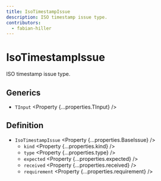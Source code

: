 ```yaml
---
title: IsoTimestampIssue
description: ISO timestamp issue type.
contributors:
  - fabian-hiller
---
```



# IsoTimestampIssue

ISO timestamp issue type.

## Generics

- `TInput` <Property {...properties.TInput} />

## Definition

- `IsoTimestampIssue` <Property {...properties.BaseIssue} />
  - `kind` <Property {...properties.kind} />
  - `type` <Property {...properties.type} />
  - `expected` <Property {...properties.expected} />
  - `received` <Property {...properties.received} />
  - `requirement` <Property {...properties.requirement} />
